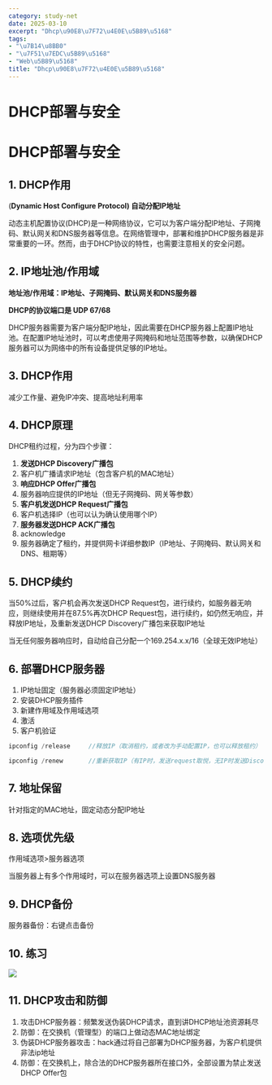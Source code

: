 ```yaml
---
category: study-net
date: 2025-03-10
excerpt: "Dhcp\u90E8\u7F72\u4E0E\u5B89\u5168"
tags:
- "\u7B14\u8BB0"
- "\u7F51\u7EDC\u5B89\u5168"
- "Web\u5B89\u5168"
title: "Dhcp\u90E8\u7F72\u4E0E\u5B89\u5168"
---
```

# DHCP部署与安全 

# DHCP部署与安全

## 1. DHCP作用

(**Dynamic Host Configure Protocol) 自动分配IP地址**

动态主机配置协议(DHCP)是一种网络协议，它可以为客户端分配IP地址、子网掩码、默认网关和DNS服务器等信息。在网络管理中，部署和维护DHCP服务器是非常重要的一环。然而，由于DHCP协议的特性，也需要注意相关的安全问题。

## 2. IP地址池/作用域

**地址池/作用域：IP地址、子网掩码、默认网关和DNS服务器**

**DHCP的协议端口是 UDP 67/68**

DHCP服务器需要为客户端分配IP地址，因此需要在DHCP服务器上配置IP地址池。在配置IP地址池时，可以考虑使用子网掩码和地址范围等参数，以确保DHCP服务器可以为网络中的所有设备提供足够的IP地址。

## 3. DHCP作用

减少工作量、避免IP冲突、提高地址利用率

## 4. DHCP原理

DHCP租约过程，分为四个步骤：

1. **发送DHCP Discovery广播包**
2. 客户机广播请求IP地址（包含客户机的MAC地址）
3. **响应DHCP Offer广播包**
4. 服务器响应提供的IP地址（但无子网掩码、网关等参数）
5. **客户机发送DHCP Request广播包**
6. 客户机选择IP（也可以认为确认使用哪个IP）
7. **服务器发送DHCP ACK广播包**
8. acknowledge
9. 服务器确定了租约，并提供网卡详细参数IP（IP地址、子网掩码、默认网关和DNS、租期等）

## 5. DHCP续约

当50%过后，客户机会再次发送DHCP Request包，进行续约，如服务器无响应，则继续使用并在87.5%再次DHCP Request包，进行续约，如仍然无响应，并释放IP地址，及重新发送DHCP Discovery广播包来获取IP地址

当无任何服务器响应时，自动给自己分配一个169.254.x.x/16（全球无效IP地址）

## 6. 部署DHCP服务器

1. IP地址固定（服务器必须固定IP地址）
2. 安装DHCP服务插件
3. 新建作用域及作用域选项
4. 激活
5. 客户机验证


```C++
ipconfig /release     //释放IP（取消租约，或者改为手动配置IP，也可以释放租约）

ipconfig /renew       //重新获取IP（有IP时，发送request取悦，无IP时发送Discovery重新获取）
```

## 7. 地址保留

针对指定的MAC地址，固定动态分配IP地址

## 8. 选项优先级

作用域选项>服务器选项

当服务器上有多个作用域时，可以在服务器选项上设置DNS服务器

## 9. DHCP备份

服务器备份：右键点击备份

## 10. 练习

![](https://cdn.jsdelivr.net/gh/yy0691/img-bed@main/Net_Safe_FeiShu/MqWIbrR4Noe2QPxFpZGcEBOin3b.png)

## 11. DHCP攻击和防御

1. 攻击DHCP服务器：频繁发送伪装DHCP请求，直到讲DHCP地址池资源耗尽
2. 防御：在交换机（管理型）的端口上做动态MAC地址绑定
3. 伪装DHCP服务器攻击：hack通过将自己部署为DHCP服务器，为客户机提供非法ip地址
4. 防御：在交换机上，除合法的DHCP服务器所在接口外，全部设置为禁止发送DHCP Offer包
